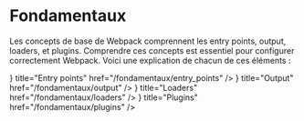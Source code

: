 
# Fondamentaux
Les concepts de base de Webpack comprennent les entry points, output, loaders, et plugins. Comprendre ces concepts est essentiel pour configurer correctement Webpack. Voici une explication de chacun de ces éléments :

<Cards>
  <Card icon={<ArrowDownToDot />} title="Entry points" href="/fondamentaux/entry_points" />
  <Card icon={<ArrowUpFromDot />} title="Output" href="/fondamentaux/output" />
  <Card icon={<HardDriveDownload />} title="Loaders" href="/fondamentaux/loaders" />
  <Card icon={<Blocks />} title="Plugins" href="/fondamentaux/plugins" />
</Cards>